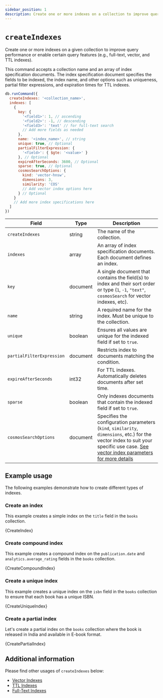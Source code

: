 ```yaml
---
sidebar_position: 1
description: Create one or more indexes on a collection to improve query performance and enable certain query features.
---
```


# `createIndexes`


<!-- Category for Command "Administrative, Diagnostic, and Utility Commands" should be organized per folder as present in the compatibility document -->

<!-- Short description of the command and its usage. -->

Create one or more indexes on a given collection to improve query performance or enable certain query features (e.g., full-text, vector, and TTL indexes).

<!-- Syntax structure of the command -->

<!-- markdownlint-disable MD033 -->

This command accepts a collection name and an array of index specification documents.
The index specification document specifies the fields to be indexed, the index name, and other options such as uniqueness, partial filter expressions, and expiration times for TTL indexes.

```js
db.runCommand({
  createIndexes: '<collection_name>',
  indexes: [
    {
      key: {
        '<field1>': 1, // ascending
        '<field2>': -1, // descending
        '<field3>': 'text' // for full-text search
        // Add more fields as needed
      },
      name: '<index_name>', // string
      unique: true, // Optional
      partialFilterExpression: {
        '<field>': { $gte: '<value>' }
      }, // Optional
      expireAfterSeconds: 3600, // Optional
      sparse: true, // Optional
      cosmosSearchOptions: {
        kind: 'vector-hnsw',
        dimensions: 3,
        similarity: 'COS'
        // Add vector index options here
      } // Optional
    }
    // Add more index specifications here
  ]
})
```

<!-- majorly fields such as arguments, modifers, stage, operators, parameters, options supported by the command in a table (if necessary or available). Takes in the following parameters: -->

| Field                     | Type     | Description                                                                                                                                                                                                           |
| ------------------------- | -------- | --------------------------------------------------------------------------------------------------------------------------------------------------------------------------------------------------------------------- |
| `createIndexes`           | string   | The name of the collection.                                                                                                                                                                                           |
| `indexes`                 | array    | An array of index specification documents. Each document defines an index.                                                                                                                                            |
| `key`                     | document | A single document that contains the field(s) to index and their sort order or type (`1`, `-1`, `"text"`, `cosmosSearch` for vector indexes, etc).                                                                     |
| `name`                    | string   | A required name for the index. Must be unique to the collection.                                                                                                                                                      |
| `unique`                  | boolean  | Ensures all values are unique for the indexed field if set to `true`.                                                                                                                                                 |
| `partialFilterExpression` | document | Restricts index to documents matching the condition.                                                                                                                                                                  |
| `expireAfterSeconds`      | int32    | For TTL indexes. Automatically deletes documents after set time.                                                                                                                                                      |
| `sparse`                  | boolean  | Only indexes documents that contain the indexed field if set to `true`.                                                                                                                                               |
| `cosmosSearchOptions`     | document | Specifies the configuration parameters (`kind`, `similarity`, `dimensions`, etc.) for the vector index to suit your specific use case. [See vector index parameters for more details](../../guides/vector-search.mdx) |

## Example usage

The following examples demonstrate how to create different types of indexes.

### Create an index

This example creates a simple index on the `title` field in the `books` collection.

<CodeBlock language="js">{CreateIndex}</CodeBlock>

### Create compound index

This example creates a compound index on the `publication.date` and `analytics.average_rating` fields in the `books` collection.

<CodeBlock language="js">{CreateCompoundIndex}</CodeBlock>

### Create a unique index

This example creates a unique index on the `isbn` field in the `books` collection to ensure that each book has a unique ISBN.

<CodeBlock language="js">{CreateUniqueIndex}</CodeBlock>

### Create a partial index

Let's create a partial index on the `books` collection where the book is released in India and available in E-book format.

<CodeBlock language="js">{CreatePartialIndex}</CodeBlock>

<!--  ## Limitations or constraints -->

<!-- If there are any known limitations or contraints, list them here -->

## Additional information

<!-- Include and link to other related materials or information here -->

Please find other usages of `createIndexes` below:

- [Vector Indexes](../../guides/vector-search.mdx)
- [TTL Indexes](../../guides/ttl-indexes.mdx)
- [Full-Text Indexes](../../guides/full-text-search.mdx)

<!-- markdownlint-enable MD033 -->
